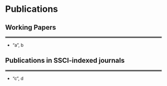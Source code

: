 # Publications {-}

## Working Papers {-}

<hr style="border:2px solid gray"> </hr>

- "a", b



## Publications in SSCI-indexed journals {-}

<hr style="border:2px solid gray"> </hr>

- "c", d

